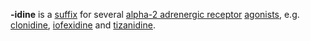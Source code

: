 '''-idine''' is a [[suffix]] for several [[alpha-2 adrenergic receptor]] [[agonists]], e.g. [[clonidine]], [[iofexidine]] and [[tizanidine]].

{{stub}}